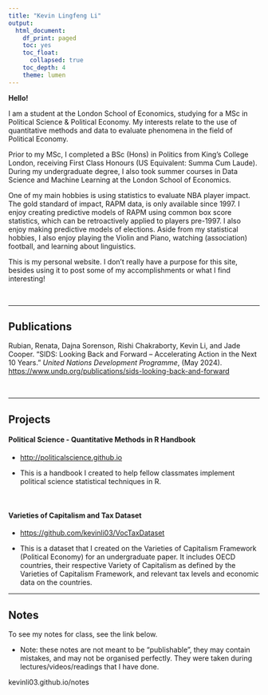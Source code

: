 ```yaml
---
title: "Kevin Lingfeng Li"
output:
  html_document:
    df_print: paged
    toc: yes
    toc_float:
      collapsed: true
    toc_depth: 4
    theme: lumen
---
```


```{=html}
<style>
  body .main-container {
    max-width: 1100px;
  }
</style>
```
**Hello!**

I am a student at the London School of Economics, studying for a MSc in Political Science & Political Economy. My interests relate to the use of quantitative methods and data to evaluate phenomena in the field of Political Economy.

Prior to my MSc, I completed a BSc (Hons) in Politics from King's College London, receiving First Class Honours (US Equivalent: Summa Cum Laude). During my undergraduate degree, I also took summer courses in Data Science and Machine Learning at the London School of Economics.

One of my main hobbies is using statistics to evaluate NBA player impact. The gold standard of impact, RAPM data, is only available since 1997. I enjoy creating predictive models of RAPM using common box score statistics, which can be retroactively applied to players pre-1997. I also enjoy making predictive models of elections. Aside from my statistical hobbies, I also enjoy playing the Violin and Piano, watching (association) football, and learning about linguistics.

This is my personal website. I don't really have a purpose for this site, besides using it to post some of my accomplishments or what I find interesting!

<br />

------------------------------------------------------------------------

## Publications

Rubian, Renata, Dajna Sorenson, Rishi Chakraborty, Kevin Li, and Jade Cooper. “SIDS: Looking Back and Forward – Accelerating Action in the Next 10 Years.” *United Nations Development Programme*, (May 2024). <https://www.undp.org/publications/sids-looking-back-and-forward>

<br />

------------------------------------------------------------------------

## Projects

#### **Political Science - Quantitative Methods in R Handbook**

-   <http://politicalscience.github.io>

-   This is a handbook I created to help fellow classmates implement political science statistical techniques in R.

<br />

#### **Varieties of Capitalism and Tax Dataset**

-   <https://github.com/kevinli03/VocTaxDataset>

-   This is a dataset that I created on the Varieties of Capitalism Framework (Political Economy) for an undergraduate paper. It includes OECD countries, their respective Variety of Capitalism as defined by the Varieties of Capitalism Framework, and relevant tax levels and economic data on the countries.

------------------------------------------------------------------------

## Notes

To see my notes for class, see the link below.

-   Note: these notes are not meant to be "publishable", they may contain mistakes, and may not be organised perfectly. They were taken during lectures/videos/readings that I have done.

kevinli03.github.io/notes
